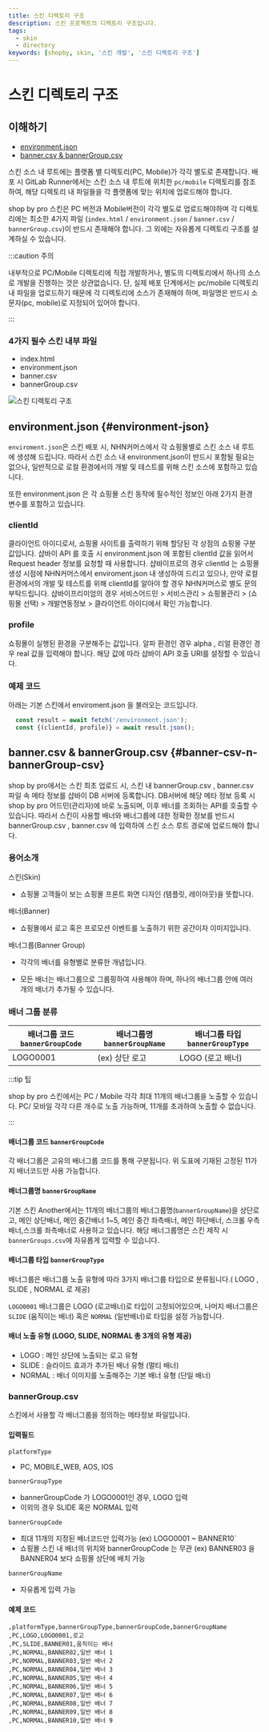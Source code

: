 ```yaml
---
title: 스킨 디렉토리 구조
description: 스킨 프로젝트의 디렉토리 구조입니다.
tags:
  - skin
  - directory
keywords: [shopby, skin, '스킨 개발', '스킨 디렉토리 구조']
---
```


# 스킨 디렉토리 구조

## 이해하기

- [environment.json](#environment-json)
- [banner.csv & bannerGroup.csv](#banner-csv-n-bannerGroup-csv)

스킨 소스 내 루트에는 플랫폼 별 디렉토리(PC, Mobile)가 각각 별도로 존재합니다.
배포 시 GitLab Runner에서는 스킨 소스 내 루트에 위치한 `pc/mobile` 디렉토리를 참조하여, 해당 디렉토리 내 파일들을 각 플랫폼에 맞는 위치에 업로드해야 합니다.

shop by pro 스킨은 PC 버전과 Mobile버전이 각각 별도로 업로드해야하며 각 디렉토리에는 최소한 4가지 파일 (`index.html` / `environment.json` / `banner.csv` / `bannerGroup.csv`)이 반드시 존재해야 합니다.
그 외에는 자유롭게 디렉토리 구조를 설계하실 수 있습니다.

:::caution 주의

내부적으로 PC/Mobile 디렉토리에 직접 개발하거나, 별도의 디렉토리에서 하나의 소스로 개발을 진행하는 것은 상관없습니다.
단, 실제 배포 단계에서는 pc/mobile 디렉토리 내 파일을 업로드하기 때문에 각 디렉토리에 소스가 존재해야 하며, 파일명은 반드시 소문자(pc, mobile)로 지정되어 있어야 합니다.

:::

### 4가지 필수 스킨 내부 파일

- index.html
- environment.json
- banner.csv
- bannerGroup.csv

![스킨 디렉토리 구조](https://rlyfaazj0.toastcdn.net/works/images/api-env/file.png)

## environment.json {#environment-json}

`enviroment.json`은 스킨 배포 시, NHN커머스에서 각 쇼핑몰별로 스킨 소스 내 루트에 생성해 드립니다.
따라서 스킨 소스 내 environment.json이 반드시 포함될 필요는 없으나, 일반적으로 로컬 환경에서의 개발 및 테스트를 위해 스킨 소스에 포함하고 있습니다.

또한 environment.json 은 각 쇼핑몰 스킨 동작에 필수적인 정보인 아래 2가지 환경 변수를 포함하고 있습니다.

### clientId

클라이언트 아이디로서, 쇼핑몰 사이트를 출력하기 위해 할당된 각 상점의 쇼핑몰 구분 값입니다.
샵바이 API 를 호출 시 environment.json 에 포함된 clientId 값을 읽어서 Request header 정보를 요청할 때 사용합니다.
샵바이프로의 경우 clientId 는 쇼핑몰 생성 시점에 NHN커머스에서 enviroment.json 내 생성하여 드리고 있으나,
만약 로컬 환경에서의 개발 및 테스트를 위해 clientId를 알아야 할 경우 NHN커머스로 별도 문의 부탁드립니다.
샵바이프리미엄의 경우 서비스어드민 > 서비스관리 > 쇼핑몰관리 > (쇼핑몰 선택) > 개발연동정보 > 클라이언트 아이디에서 확인 가능합니다.

### profile

쇼핑몰이 실행된 환경을 구분해주는 값입니다. 알파 환경인 경우 alpha , 리얼 환경인 경우 real 값을 입력해야 합니다.
해당 값에 따라 샵바이 API 호출 URI를 설정할 수 있습니다.

### 예제 코드

아래는 기본 스킨에서 enviroment.json 을 불러오는 코드입니다.

```js
  const result = await fetch('/environment.json');
  const {(clientId, profile)} = await result.json();
```

## banner.csv & bannerGroup.csv {#banner-csv-n-bannerGroup-csv}

shop by pro에서는 스킨 최초 업로드 시, 스킨 내 bannerGroup.csv , banner.csv 파일 속 메타 정보를 샵바이 DB 서버에 등록합니다.
DB서버에 해당 메타 정보 등록 시 shop by pro 어드민(관리자)에 바로 노출되며, 이후 배너를 조회하는 API를 호출할 수 있습니다.
따라서 스킨이 사용할 배너와 배너그룹에 대한 정확한 정보를 반드시 bannerGroup.csv , banner.csv 에 입력하여 스킨 소스 루트 경로에 업로드해야 합니다.

### 용어소개

스킨(Skin)

- 쇼핑몰 고객들이 보는 쇼핑몰 프론트 화면 디자인 (템플릿, 레이아웃)을 뜻합니다.

배너(Banner)

- 쇼핑몰에서 로고 혹은 프로모션 이벤트를 노출하기 위한 공간이자 이미지입니다.

배너그룹(Banner Group)

- 각각의 배너를 유형별로 분류한 개념입니다.

- 모든 배너는 배너그룹으로 그룹핑하여 사용해야 하며, 하나의 배너그룹 안에 여러 개의 배너가 추가될 수 있습니다.

### 배너 그룹 분류

| 배너그룹 코드 `bannerGroupCode` | 배너그룹명 `bannerGroupName` | 배너그룹 타입 `bannerGroupType` |
| ------------------------------- | ---------------------------- | ------------------------------- |
| LOGO0001                        | (ex) 상단 로고               | LOGO (로고 배너)                |

:::tip 팁

shop by pro 스킨에서는 PC / Mobile 각각 최대 11개의 배너그룹을 노출할 수 있습니다.
PC/ 모바일 각각 다른 개수로 노출 가능하며, 11개를 초과하여 노출할 수 없습니다.

:::

#### 배너그룹 코드 `bannerGroupCode`

각 배너그룹은 고유의 배너그룹 코드를 통해 구분됩니다.
위 도표에 기재된 고정된 11가지 배너코드만 사용 가능합니다.

#### 배너그룹명 `bannerGroupName`

기본 스킨 Another에서는 11개의 배너그룹의 배너그룹명(`bannerGroupName`)을
상단로고, 메인 상단배너, 메인 중간배너 1~5, 메인 중간 좌측배너, 메인 하단배너, 스크롤 우측배너,스크롤 좌측배너로 사용하고 있습니다.
해당 배너그룹명은 스킨 제작 시 `bannerGroups.csv`에 자유롭게 입력할 수 있습니다.

#### 배너그룹 타입 `bannerGroupType`

배너그룹은 배너그룹 노출 유형에 따라 3가지 배너그룹 타입으로 분류됩니다.( LOGO , SLIDE , NORMAL 로 제공)

`LOGO0001` 배너그룹은 LOGO (로고배너)로 타입이 고정되어있으며, 나머지 배너그룹은 `SLIDE` (움직이는 배너) 혹은 `NORMAL` (일반배너)로 타입을 설정 가능합니다.

#### 배너 노출 유형 (LOGO, SLIDE, NORMAL 총 3개의 유형 제공)

- LOGO : 메인 상단에 노출되는 로고 유형
- SLIDE : 슬라이드 효과가 추가된 배너 유형 (멀티 배너)
- NORMAL : 배너 이미지를 노출해주는 기본 배너 유형 (단일 배너)

### bannerGroup.csv

스킨에서 사용할 각 배너그룹을 정의하는 메타정보 파일입니다.

#### 입력필드

`platformType`

- PC, MOBILE_WEB, AOS, IOS

`bannerGroupType`

- bannerGroupCode 가 LOGO0001인 경우, LOGO 입력
- 이외의 경우 SLIDE 혹은 NORMAL 입력

`bannerGroupCode`

- 최대 11개의 지정된 배너코드만 입력가능 (ex) LOGO0001 ~ BANNER10`
- 쇼핑몰 스킨 내 배너의 위치와 bannerGroupCode 는 무관 (ex) BANNER03 을 BANNER04 보다 쇼핑몰 상단에 배치 가능

`bannerGroupName`

- 자유롭게 입력 가능

#### 예제 코드

```csv
,platformType,bannerGroupType,bannerGroupCode,bannerGroupName
,PC,LOGO,LOGO0001,로고
,PC,SLIDE,BANNER01,움직이는 배너
,PC,NORMAL,BANNER02,일반 배너 1
,PC,NORMAL,BANNER03,일반 배너 2
,PC,NORMAL,BANNER04,일반 배너 3
,PC,NORMAL,BANNER05,일반 배너 4
,PC,NORMAL,BANNER06,일반 배너 5
,PC,NORMAL,BANNER07,일반 배너 6
,PC,NORMAL,BANNER08,일반 배너 7
,PC,NORMAL,BANNER09,일반 배너 8
,PC,NORMAL,BANNER10,일반 배너 9
```
